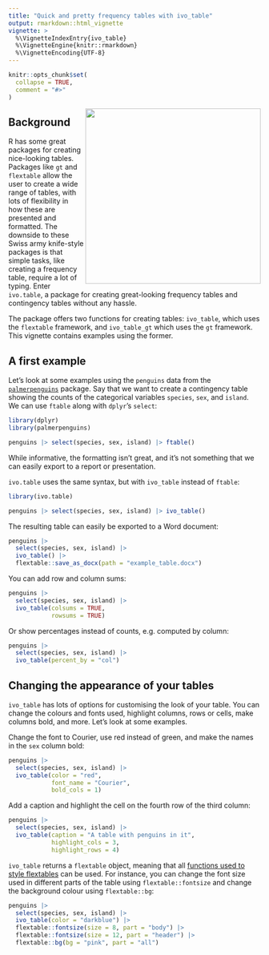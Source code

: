 ```yaml
---
title: "Quick and pretty frequency tables with ivo_table"
output: rmarkdown::html_vignette
vignette: >
  %\VignetteIndexEntry{ivo_table}
  %\VignetteEngine{knitr::rmarkdown}
  %\VignetteEncoding{UTF-8}
---
```


```r
knitr::opts_chunk$set(
  collapse = TRUE,
  comment = "#>"
)
```

<img src="man/figures/logo.png" align="right" width="350" />

## Background
R has some great packages for creating nice-looking tables. Packages like `gt` and `flextable` allow the user to create a wide range of tables, with lots of flexibility in how these are presented and formatted. The downside to these Swiss army knife-style packages is that simple tasks, like creating a frequency table, require a lot of typing. Enter `ivo.table`, a package for creating great-looking frequency tables and contingency tables without any hassle.

The package offers two functions for creating tables: `ivo_table`, which uses the `flextable` framework, and `ivo_table_gt` which uses the `gt` framework. This vignette contains examples using the former.

## A first example
Let's look at some examples using the `penguins` data from the [`palmerpenguins`](https://cran.r-project.org/package=palmerpenguins) package. Say that we want to create a contingency table showing the counts of the categorical variables `species`, `sex`, and `island`. We can use `ftable` along with `dplyr`'s `select`:

```r
library(dplyr)
library(palmerpenguins)

penguins |> select(species, sex, island) |> ftable()
```

While informative, the formatting isn't great, and it's not something that we can easily export to a report or presentation.

`ivo.table` uses the same syntax, but with `ivo_table` instead of `ftable`:

```r
library(ivo.table)

penguins |> select(species, sex, island) |> ivo_table()
```

The resulting table can easily be exported to a Word document:

```r
penguins |>
  select(species, sex, island) |>
  ivo_table() |> 
  flextable::save_as_docx(path = "example_table.docx")
```

You can add row and column sums:

```r
penguins |>
  select(species, sex, island) |>
  ivo_table(colsums = TRUE,
            rowsums = TRUE)
```

Or show percentages instead of counts, e.g. computed by column:

```r
penguins |>
  select(species, sex, island) |>
  ivo_table(percent_by = "col")
```



## Changing the appearance of your tables
`ivo_table` has lots of options for customising the look of your table. You can change the colours and fonts used, highlight columns, rows or cells, make columns bold, and more. Let's look at some examples.

Change the font to Courier, use red instead of green, and make the names in the `sex` column bold:

```r
penguins |>
  select(species, sex, island) |>
  ivo_table(color = "red",
            font_name = "Courier",
            bold_cols = 1)
```

Add a caption and highlight the cell on the fourth row of the third column:

```r
penguins |>
  select(species, sex, island) |>
  ivo_table(caption = "A table with penguins in it",
            highlight_cols = 3,
            highlight_rows = 4)
```

`ivo_table` returns a `flextable` object, meaning that all [functions used to style flextables](https://ardata-fr.github.io/flextable-book/define-visual-properties.html) can be used. For instance, you can change the font size used in different parts of the table using `flextable::fontsize` and change the background colour using `flextable::bg`:

```r
penguins |>
  select(species, sex, island) |>
  ivo_table(color = "darkblue") |> 
  flextable::fontsize(size = 8, part = "body") |> 
  flextable::fontsize(size = 12, part = "header") |> 
  flextable::bg(bg = "pink", part = "all")
```
